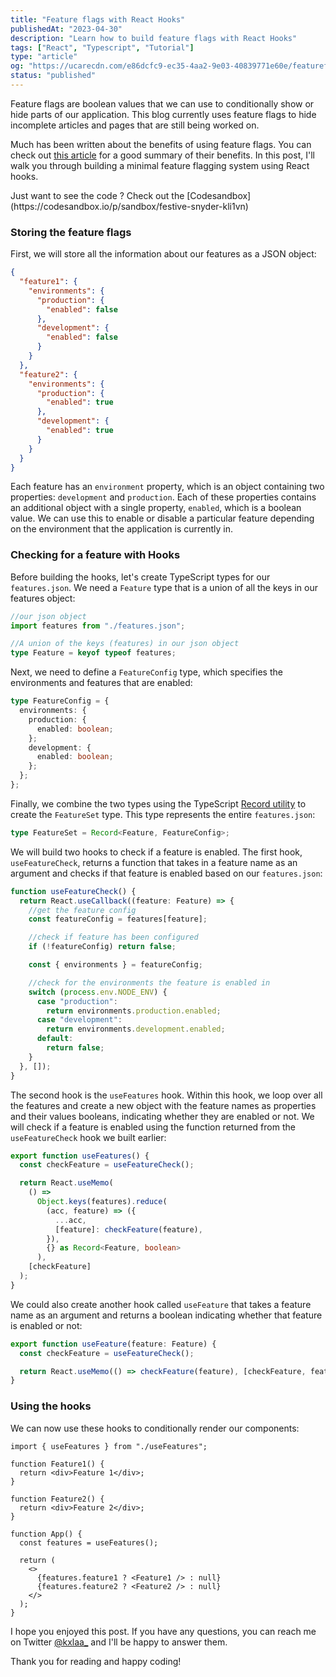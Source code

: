 ```yaml
---
title: "Feature flags with React Hooks"
publishedAt: "2023-04-30"
description: "Learn how to build feature flags with React Hooks"
tags: ["React", "Typescript", "Tutorial"]
type: "article"
og: "https://ucarecdn.com/e86dcfc9-ec35-4aa2-9e03-40839771e60e/featureflagswithreacthooks.png"
status: "published"
---
```


Feature flags are boolean values that we can use to conditionally show or hide parts of our application. This blog currently uses feature flags to hide incomplete articles and pages that are still being worked on.

Much has been written about the benefits of using feature flags. You can check out [this article](https://www.honeycomb.io/blog/deploys-wrong-way-change-user-experience) for a good summary of their benefits. In this post, I'll walk you through building a minimal feature flagging system using React hooks.

<Callout heading="Completed Code">
  Just want to see the code ? Check out the
  [Codesandbox](https://codesandbox.io/p/sandbox/festive-snyder-kli1vn)
</Callout>

### Storing the feature flags

First, we will store all the information about our features as a JSON object:

```json
{
  "feature1": {
    "environments": {
      "production": {
        "enabled": false
      },
      "development": {
        "enabled": false
      }
    }
  },
  "feature2": {
    "environments": {
      "production": {
        "enabled": true
      },
      "development": {
        "enabled": true
      }
    }
  }
}
```

Each feature has an `environment` property, which is an object containing two properties: `development` and `production`. Each of these properties contains an additional object with a single property, `enabled`, which is a boolean value. We can use this to enable or disable a particular feature depending on the environment that the application is currently in.

### Checking for a feature with Hooks

Before building the hooks, let's create TypeScript types for our `features.json`. We need a `Feature` type that is a union of all the keys in our features object:

```ts
//our json object
import features from "./features.json";

//A union of the keys (features) in our json object
type Feature = keyof typeof features;
```

Next, we need to define a `FeatureConfig` type, which specifies the environments and features that are enabled:

```ts
type FeatureConfig = {
  environments: {
    production: {
      enabled: boolean;
    };
    development: {
      enabled: boolean;
    };
  };
};
```

Finally, we combine the two types using the TypeScript [Record utility](https://www.typescriptlang.org/docs/handbook/utility-types.html#recordkeys-type) to create the `FeatureSet` type. This type represents the entire `features.json`:

```ts
type FeatureSet = Record<Feature, FeatureConfig>;
```

We will build two hooks to check if a feature is enabled. The first hook, `useFeatureCheck`, returns a function that takes in a feature name as an argument and checks if that feature is enabled based on our `features.json`:

```ts
function useFeatureCheck() {
  return React.useCallback((feature: Feature) => {
    //get the feature config
    const featureConfig = features[feature];

    //check if feature has been configured
    if (!featureConfig) return false;

    const { environments } = featureConfig;

    //check for the environments the feature is enabled in
    switch (process.env.NODE_ENV) {
      case "production":
        return environments.production.enabled;
      case "development":
        return environments.development.enabled;
      default:
        return false;
    }
  }, []);
}
```

The second hook is the `useFeatures` hook. Within this hook, we loop over all the features and create a new object with the feature names as properties and their values booleans, indicating whether they are enabled or not. We will check if a feature is enabled using the function returned from the `useFeatureCheck` hook we built earlier:

```ts
export function useFeatures() {
  const checkFeature = useFeatureCheck();

  return React.useMemo(
    () =>
      Object.keys(features).reduce(
        (acc, feature) => ({
          ...acc,
          [feature]: checkFeature(feature),
        }),
        {} as Record<Feature, boolean>
      ),
    [checkFeature]
  );
}
```

We could also create another hook called `useFeature` that takes a feature name as an argument and returns a boolean indicating whether that feature is enabled or not:

```ts
export function useFeature(feature: Feature) {
  const checkFeature = useFeatureCheck();

  return React.useMemo(() => checkFeature(feature), [checkFeature, feature]);
}
```

### Using the hooks

We can now use these hooks to conditionally render our components:

```tsx
import { useFeatures } from "./useFeatures";

function Feature1() {
  return <div>Feature 1</div>;
}

function Feature2() {
  return <div>Feature 2</div>;
}

function App() {
  const features = useFeatures();

  return (
    <>
      {features.feature1 ? <Feature1 /> : null}
      {features.feature2 ? <Feature2 /> : null}
    </>
  );
}
```

I hope you enjoyed this post. If you have any questions, you can reach me on Twitter [@kxlaa\_](https://twitter.com/kxlaa_) and I'll be happy to answer them.

Thank you for reading and happy coding!
